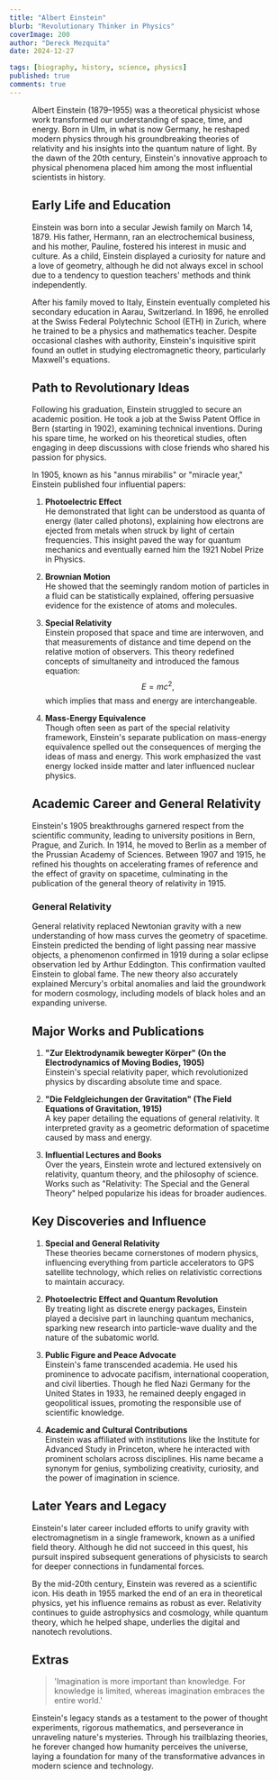 ```yaml
---
title: "Albert Einstein"
blurb: "Revolutionary Thinker in Physics"
coverImage: 200
author: "Dereck Mezquita"
date: 2024-12-27

tags: [biography, history, science, physics]
published: true
comments: true
---
```


<Figure src="/references/biography_albert-einstein/einstein-portrait.jpg" />

Albert Einstein (1879–1955) was a theoretical physicist whose work transformed our understanding of space, time, and energy. Born in Ulm, in what is now Germany, he reshaped modern physics through his groundbreaking theories of relativity and his insights into the quantum nature of light. By the dawn of the 20th century, Einstein's innovative approach to physical phenomena placed him among the most influential scientists in history.

## Early Life and Education

Einstein was born into a secular Jewish family on March 14, 1879. His father, Hermann, ran an electrochemical business, and his mother, Pauline, fostered his interest in music and culture. As a child, Einstein displayed a curiosity for nature and a love of geometry, although he did not always excel in school due to a tendency to question teachers' methods and think independently.

After his family moved to Italy, Einstein eventually completed his secondary education in Aarau, Switzerland. In 1896, he enrolled at the Swiss Federal Polytechnic School (ETH) in Zurich, where he trained to be a physics and mathematics teacher. Despite occasional clashes with authority, Einstein's inquisitive spirit found an outlet in studying electromagnetic theory, particularly Maxwell's equations.

## Path to Revolutionary Ideas

Following his graduation, Einstein struggled to secure an academic position. He took a job at the Swiss Patent Office in Bern (starting in 1902), examining technical inventions. During his spare time, he worked on his theoretical studies, often engaging in deep discussions with close friends who shared his passion for physics.

In 1905, known as his "annus mirabilis" or "miracle year," Einstein published four influential papers:

1. **Photoelectric Effect**  
   He demonstrated that light can be understood as quanta of energy (later called photons), explaining how electrons are ejected from metals when struck by light of certain frequencies. This insight paved the way for quantum mechanics and eventually earned him the 1921 Nobel Prize in Physics.

2. **Brownian Motion**  
   He showed that the seemingly random motion of particles in a fluid can be statistically explained, offering persuasive evidence for the existence of atoms and molecules.

3. **Special Relativity**  
   Einstein proposed that space and time are interwoven, and that measurements of distance and time depend on the relative motion of observers. This theory redefined concepts of simultaneity and introduced the famous equation:
   $$
   E = mc^2,
   $$
   which implies that mass and energy are interchangeable.

4. **Mass-Energy Equivalence**  
   Though often seen as part of the special relativity framework, Einstein's separate publication on mass-energy equivalence spelled out the consequences of merging the ideas of mass and energy. This work emphasized the vast energy locked inside matter and later influenced nuclear physics.

## Academic Career and General Relativity

Einstein's 1905 breakthroughs garnered respect from the scientific community, leading to university positions in Bern, Prague, and Zurich. In 1914, he moved to Berlin as a member of the Prussian Academy of Sciences. Between 1907 and 1915, he refined his thoughts on accelerating frames of reference and the effect of gravity on spacetime, culminating in the publication of the general theory of relativity in 1915.

### General Relativity

General relativity replaced Newtonian gravity with a new understanding of how mass curves the geometry of spacetime. Einstein predicted the bending of light passing near massive objects, a phenomenon confirmed in 1919 during a solar eclipse observation led by Arthur Eddington. This confirmation vaulted Einstein to global fame. The new theory also accurately explained Mercury's orbital anomalies and laid the groundwork for modern cosmology, including models of black holes and an expanding universe.

## Major Works and Publications

1. **"Zur Elektrodynamik bewegter Körper" (On the Electrodynamics of Moving Bodies, 1905)**  
   Einstein's special relativity paper, which revolutionized physics by discarding absolute time and space.

2. **"Die Feldgleichungen der Gravitation" (The Field Equations of Gravitation, 1915)**  
   A key paper detailing the equations of general relativity. It interpreted gravity as a geometric deformation of spacetime caused by mass and energy.

3. **Influential Lectures and Books**  
   Over the years, Einstein wrote and lectured extensively on relativity, quantum theory, and the philosophy of science. Works such as "Relativity: The Special and the General Theory" helped popularize his ideas for broader audiences.

## Key Discoveries and Influence

1. **Special and General Relativity**  
   These theories became cornerstones of modern physics, influencing everything from particle accelerators to GPS satellite technology, which relies on relativistic corrections to maintain accuracy.

2. **Photoelectric Effect and Quantum Revolution**  
   By treating light as discrete energy packages, Einstein played a decisive part in launching quantum mechanics, sparking new research into particle-wave duality and the nature of the subatomic world.

3. **Public Figure and Peace Advocate**  
   Einstein's fame transcended academia. He used his prominence to advocate pacifism, international cooperation, and civil liberties. Though he fled Nazi Germany for the United States in 1933, he remained deeply engaged in geopolitical issues, promoting the responsible use of scientific knowledge.

4. **Academic and Cultural Contributions**  
   Einstein was affiliated with institutions like the Institute for Advanced Study in Princeton, where he interacted with prominent scholars across disciplines. His name became a synonym for genius, symbolizing creativity, curiosity, and the power of imagination in science.

## Later Years and Legacy

Einstein's later career included efforts to unify gravity with electromagnetism in a single framework, known as a unified field theory. Although he did not succeed in this quest, his pursuit inspired subsequent generations of physicists to search for deeper connections in fundamental forces.

By the mid-20th century, Einstein was revered as a scientific icon. His death in 1955 marked the end of an era in theoretical physics, yet his influence remains as robust as ever. Relativity continues to guide astrophysics and cosmology, while quantum theory, which he helped shape, underlies the digital and nanotech revolutions.

## Extras

<Blockquote src="Albert Einstein, 'Relativity: The Special and the General Theory'">
'Imagination is more important than knowledge. For knowledge is limited, whereas imagination embraces the entire world.'
</Blockquote>

Einstein's legacy stands as a testament to the power of thought experiments, rigorous mathematics, and perseverance in unraveling nature's mysteries. Through his trailblazing theories, he forever changed how humanity perceives the universe, laying a foundation for many of the transformative advances in modern science and technology.